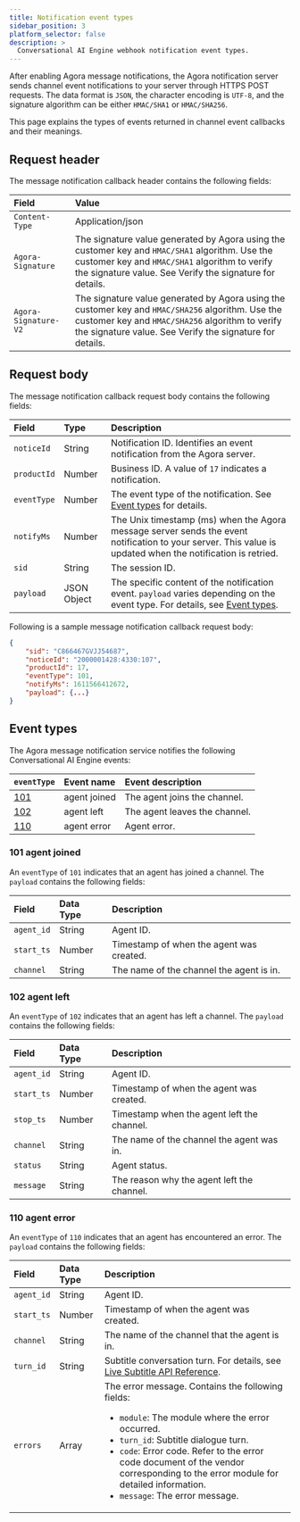 ```yaml
---
title: Notification event types
sidebar_position: 3
platform_selector: false
description: >
  Conversational AI Engine webhook notification event types.
---
```


After enabling Agora message notifications, the Agora notification server sends channel event notifications to your server through HTTPS POST requests. The data format is `JSON`, the character encoding is `UTF-8`, and the signature algorithm can be either `HMAC/SHA1` or `HMAC/SHA256`.

This page explains the types of events returned in channel event callbacks and their meanings.

## Request header

The message notification callback header contains the following fields:

| Field | Value|
|:------|:-----|
| `Content-Type` | Application/json |
| `Agora-Signature` | The signature value generated by Agora using the customer key and `HMAC/SHA1` algorithm. Use the customer key and `HMAC/SHA1` algorithm to verify the signature value. See Verify the signature for details. |
| `Agora-Signature-V2` | The signature value generated by Agora using the customer key and `HMAC/SHA256` algorithm. Use the customer key and `HMAC/SHA256` algorithm to verify the signature value. See Verify the signature for details. |

## Request body

The message notification callback request body contains the following fields:

| Field      | Type        | Description |
|:------------|:------------|:-------------|
| `noticeId`  | String     | Notification ID. Identifies an event notification from the Agora server. |
| `productId` | Number     | Business ID. A value of `17` indicates a <Vpd k="NAME" /> notification. |
| `eventType` | Number     | The event type of the notification. See [Event types](#event-types) for details. |
| `notifyMs`  | Number     | The Unix timestamp (ms) when the Agora message server sends the event notification to your server. This value is updated when the notification is retried. |
| `sid`       | String     | The session ID. |
| `payload`   | JSON Object | The specific content of the notification event. `payload` varies depending on the event type. For details, see [Event types](#event-types). |

Following is a sample message notification callback request body:

```json
{
    "sid": "C866467GVJJ54687",
    "noticeId": "2000001428:4330:107",
    "productId": 17,
    "eventType": 101,
    "notifyMs": 1611566412672,
    "payload": {...}
}
```

## Event types

The Agora message notification service notifies the following Conversational AI Engine events:

| `eventType` | Event name  | Event description          |
|:-----------|:------------|:----------------------------|
| [101](#101-agent-joined) | agent joined | The agent joins the channel. |
| [102](#102-agent-left)   | agent left   | The agent leaves the channel. |
| [110](#110-agent-error)  | agent error  | Agent error. |


### 101 agent joined

An `eventType` of `101` indicates that an agent has joined a channel. The `payload` contains the following fields:

| Field    | Data Type | Description                                      |
|:-----------|:-----------|:----------------------------------------------|
| `agent_id`  | String    | Agent ID.                                   |
| `start_ts`  | Number    | Timestamp of when the agent was created.   |
| `channel`   | String    | The name of the channel the agent is in.   |

### 102 agent left

An `eventType` of `102` indicates that an agent has left a channel. The `payload` contains the following fields:

| Field    | Data Type | Description                                      |
|:-----------|:-----------|:----------------------------------------------|
| `agent_id`  | String    | Agent ID.                                   |
| `start_ts`  | Number    | Timestamp of when the agent was created.   |
| `stop_ts`   | Number    | Timestamp when the agent left the channel. |
| `channel`   | String    | The name of the channel the agent was in.   |
| `status`    | String    | Agent status.                              |
| `message`   | String    | The reason why the agent left the channel. |

### 110 agent error

An `eventType` of `110` indicates that an agent has encountered an error. The `payload` contains the following fields:

| Field    | Data Type | Description                                      |
|:-----------|:-----------|:----------------------------------------------|
| `agent_id`  | String    | Agent ID.                                   |
| `start_ts`  | Number    | Timestamp of when the agent was created.   |
| `channel`   | String    | The name of the channel that the agent is in.   |
| `turn_id`   | String    | Subtitle conversation turn. For details, see [Live Subtitle API Reference](../develop/subtitles#api-reference). |
| `errors`    | Array     | The error message. Contains the following fields: <ul><li>`module`: The module where the error occurred.</li><li>`turn_id`: Subtitle dialogue turn.</li><li>`code`: Error code. Refer to the error code document of the vendor corresponding to the error module for detailed information.</li><li>`message`: The error message.</li></ul> |
